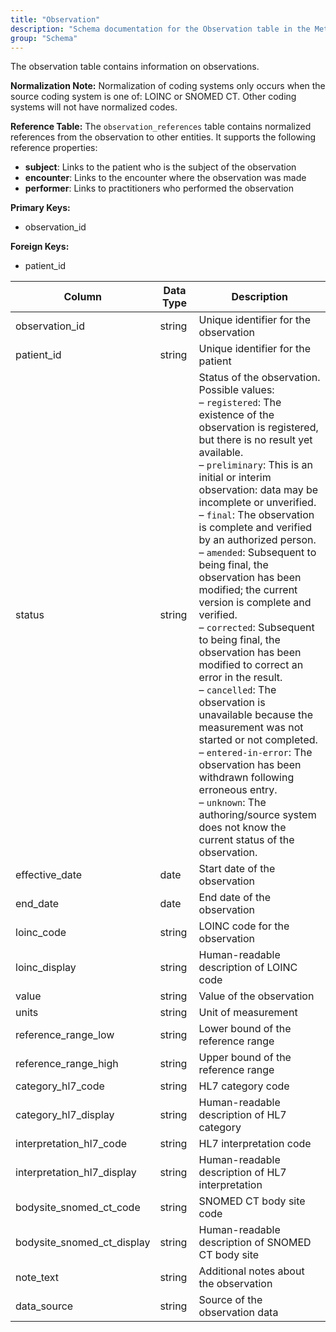 ```yaml
---
title: "Observation"
description: "Schema documentation for the Observation table in the Metriport data model"
group: "Schema"
---
```


The observation table contains information on observations.

**Normalization Note:**
Normalization of coding systems only occurs when the source coding system is one of: LOINC or SNOMED CT. Other coding systems will not have normalized codes.

**Reference Table:**
The `observation_references` table contains normalized references from the observation to other entities. It supports the following reference properties:
* **subject**: Links to the patient who is the subject of the observation
* **encounter**: Links to the encounter where the observation was made
* **performer**: Links to practitioners who performed the observation

**Primary Keys:**
* observation_id

**Foreign Keys:**
* patient_id

| Column | Data Type | Description |
| ------ | --------- | ----------- |
| observation_id | string | Unique identifier for the observation |
| patient_id | string | Unique identifier for the patient |
| status | string | Status of the observation. Possible values:<br/>– <code>registered</code>: The existence of the observation is registered, but there is no result yet available.<br/>– <code>preliminary</code>: This is an initial or interim observation: data may be incomplete or unverified.<br/>– <code>final</code>: The observation is complete and verified by an authorized person.<br/>– <code>amended</code>: Subsequent to being final, the observation has been modified; the current version is complete and verified.<br/>– <code>corrected</code>: Subsequent to being final, the observation has been modified to correct an error in the result.<br/>– <code>cancelled</code>: The observation is unavailable because the measurement was not started or not completed.<br/>– <code>entered-in-error</code>: The observation has been withdrawn following erroneous entry.<br/>– <code>unknown</code>: The authoring/source system does not know the current status of the observation. |
| effective_date | date | Start date of the observation |
| end_date | date | End date of the observation |
| loinc_code | string | LOINC code for the observation |
| loinc_display | string | Human-readable description of LOINC code |
| value | string | Value of the observation |
| units | string | Unit of measurement |
| reference_range_low | string | Lower bound of the reference range |
| reference_range_high | string | Upper bound of the reference range |
| category_hl7_code | string | HL7 category code |
| category_hl7_display | string | Human-readable description of HL7 category |
| interpretation_hl7_code | string | HL7 interpretation code |
| interpretation_hl7_display | string | Human-readable description of HL7 interpretation |
| bodysite_snomed_ct_code | string | SNOMED CT body site code |
| bodysite_snomed_ct_display | string | Human-readable description of SNOMED CT body site |
| note_text | string | Additional notes about the observation |
| data_source | string | Source of the observation data |
